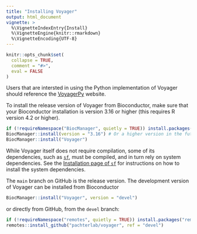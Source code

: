 ```yaml
---
title: "Installing Voyager"
output: html_document
vignette: >
  %\VignetteIndexEntry{Install}
  %\VignetteEngine{knitr::rmarkdown}
  %\VignetteEncoding{UTF-8}
---
```


```r
knitr::opts_chunk$set(
  collapse = TRUE,
  comment = "#>",
  eval = FALSE
)
```
Users that are intersted in using the Python implementation of Voyager should reference the [VoyagerPy](https://pmelsted.github.io/voyagerpy/install/) website. 

To install the release version of Voyager from Bioconductor, make sure that your Bioconductor installation is version 3.16 or higher (this requires R version 4.2 or higher). 

```r
if (!requireNamespace("BiocManager", quietly = TRUE)) install.packages("BiocManager")
BiocManager::install(version = "3.16") # Or a higher version in the future
BiocManager::install("Voyager")
```

While Voyager itself does not require compilation, some of its dependencies, such as [`sf`](https://r-spatial.github.io/sf/), must be compiled, and in turn rely on system dependencies. See the [Installation page of `sf`](https://r-spatial.github.io/sf/) for instructions on how to install the system dependencies.

The `main` branch on GitHub is the release version. The development version of Voyager can be installed from Bioconductor
```r
BiocManager::install("Voyager", version = "devel")
```

or directly from GitHub, from the `devel` branch:
```r
if (!requireNamespace("remotes", quietly = TRUE)) install.packages("remotes")
remotes::install_github("pachterlab/voyager", ref = "devel")
```

